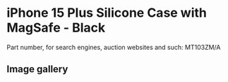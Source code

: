 
# iPhone 15 Plus Silicone Case with MagSafe - Black

Part number, for search engines, auction websites and such: MT103ZM/A

## Image gallery

<div style={{ width: '100%', maxWidth: '768px' }}>
<GalleryComponent
    images={[
      {
        original: "/everysource/MT103.webp",
        thumbnail: "/everypreview/MT103.webp",
      },
      {
        original: "/everysource/MT103_AV1.webp",
        thumbnail: "/everypreview/MT103_AV1.webp",
      },
      {
        original: "/everysource/MT103_AV2.webp",
        thumbnail: "/everypreview/MT103_AV2.webp",
      },
      {
        original: "/everysource/MT103_AV3.webp",
        thumbnail: "/everypreview/MT103_AV3.webp",
      },
      {
        original: "/everysource/MT103_AV4.webp",
        thumbnail: "/everypreview/MT103_AV4.webp",
      }
    ]}
  />
</div>